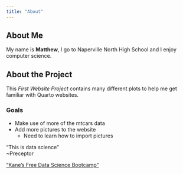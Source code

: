```yaml
---
title: "About"
---
```


## About Me

My name is **Matthew**, I go to Naperville North High School and I enjoy computer science.

## About the Project

This *First Website Project* contains many different plots to help me get familiar with Quarto websites.

### Goals
- Make use of more of the mtcars data
- Add more pictures to the website
  + Need to learn how to import pictures
  
  
"This is data science"
\
~Preceptor

["Kane's Free Data Science Bootcamp"](https://bootcamp.davidkane.info)
